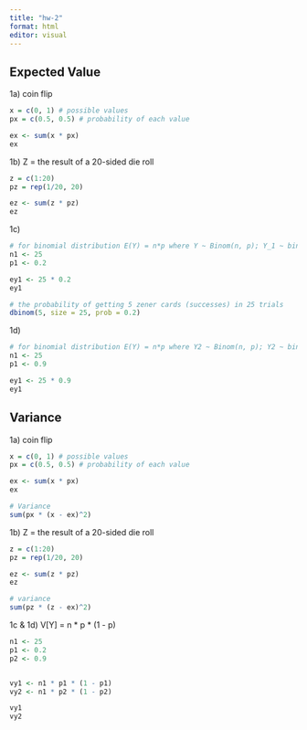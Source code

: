```yaml
---
title: "hw-2"
format: html
editor: visual
---
```



## Expected Value

1a) coin flip

```r
x = c(0, 1) # possible values
px = c(0.5, 0.5) # probability of each value

ex <- sum(x * px)
ex
```

1b) Z = the result of a 20-sided die roll
```r
z = c(1:20)
pz = rep(1/20, 20)

ez <- sum(z * pz)
ez
```
1c) 

```r
# for binomial distribution E(Y) = n*p where Y ~ Binom(n, p); Y_1 ~ binom(25, 0.2)
n1 <- 25
p1 <- 0.2

ey1 <- 25 * 0.2
ey1

# the probability of getting 5 zener cards (successes) in 25 trials
dbinom(5, size = 25, prob = 0.2)
```

1d) 

```r
# for binomial distribution E(Y) = n*p where Y2 ~ Binom(n, p); Y2 ~ binom(25, 0.9)
n1 <- 25
p1 <- 0.9

ey1 <- 25 * 0.9
ey1
```


## Variance
1a) coin flip

```r
x = c(0, 1) # possible values
px = c(0.5, 0.5) # probability of each value

ex <- sum(x * px)
ex

# Variance
sum(px * (x - ex)^2)
```

1b) Z = the result of a 20-sided die roll
```r
z = c(1:20)
pz = rep(1/20, 20)

ez <- sum(z * pz)
ez

# variance
sum(pz * (z - ex)^2)
```
1c & 1d) V[Y] = n * p * (1 - p)
 
```r
n1 <- 25
p1 <- 0.2
p2 <- 0.9


vy1 <- n1 * p1 * (1 - p1)
vy2 <- n1 * p2 * (1 - p2)

vy1
vy2
```

